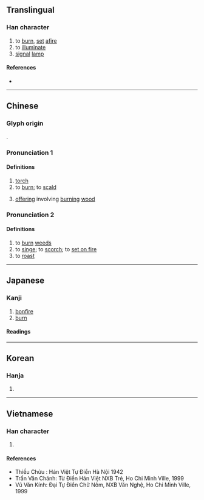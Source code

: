 {{character info}}
==Translingual==

===Han character===
{{Han char|rn=86|rad=火|as=12|sn=16|four=94896|canj=FKCF|ids=⿰火尞}}

# to [[burn]], [[set]] [[afire]]
# to [[illuminate]]
# [[signal]] [[lamp]]

====References====
* {{Han ref|kx=0683.020|dkj=19414|dj=1095.040|hdz=32233.030|uh=71CE|ud=29134|bh=BF52|bd=48978}}

----

==Chinese==
{{zh-forms|alt=⿰火了-second round simplified,尞-ancient “offering”}}

===Glyph origin===
{{Han etym}}
{{Han compound|火|尞|c1=s|c2=p|t1=fire|ls=psc}}.

===Pronunciation 1===
{{zh-pron
|m=liáo,liào
|c=liu4,liu6
|mn=ml:liâu
|mn-t=liao5/liou5
|mn-t_note=liao5 - Shantou; liou5 - Chaozhou
|mc=1+3
|oc=1+3
|ma=
|cat=v,n
}}
{{attn|zh|Possibly should split this pronunciation, but they seem a bit intertwined}}

====Definitions====
{{zh-hanzi}}

# [[torch]]
# to [[burn]]; to [[scald]]
# {{lb|zh|historical}} [[offering]] involving [[burning]] [[wood]]

===Pronunciation 2===
{{zh-pron
|m=liǎo
|mc=2
|oc=2
|cat=v
}}

====Definitions====
{{zh-hanzi}}

# to [[burn]] [[weed]]s
# to [[singe]]; to [[scorch]]; to [[set on fire]]
# to [[roast]]

----

==Japanese==

===Kanji===
{{ja-kanji|grade=|rs=火12}}

# [[bonfire]]
# [[burn]]

====Readings====
{{ja-readings
|goon=りょう<れう
|kanon=りょう<れう
|kun=かがりび}}

----

==Korean==

===Hanja===
{{ko-hanja|hangeul=[[료]]>[[요]]|eumhun=|rv=ryo>yo|mr=ryo>yo|y=lyo>yo}}

# {{rfdef|ko|sort=火12}}

----

==Vietnamese==

===Han character===
{{vi-readings|reading=liệu, leo, liêu, riu|rs=火12}}

# {{rfdef|vi|sort=火12}}

====References====
* Thiều Chửu : Hán Việt Tự Điển Hà Nội 1942
* Trần Văn Chánh: Từ Điển Hán Việt NXB Trẻ, Ho Chi Minh Ville, 1999
* Vũ Văn Kính: Đại Tự Điển Chữ Nôm, NXB Văn Nghệ, Ho Chi Minh Ville, 1999